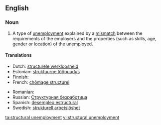 {{wikipedia}}
==English==

===Noun===
{{en-noun|head=[[structural]] [[unemployment]]|-}}

# {{context|economics|lang=en}} A type of [[unemployment]] explained by a [[mismatch]] between the requirements of the employers and the properties (such as skills, age, gender or location) of the unemployed.

====Translations====
{{trans-top|(economics) a type of unemployment}}
* Dutch: [[structurele werkloosheid]]
* Estonian: [[struktuurne tööpuudus]]
* Finnish: {{t-|fi|rakennetyöttömyys}}
* French: [[chômage structurel]] {{m}}
{{trans-mid}}
* Romanian: {{t-|ro|șomaj structural}}
* Russian: [[Структурная безработица]] {{f}}
* Spanish: [[desempleo estructural]] {{m}}
* Swedish: [[strukturell arbetslöshet]] {{c}}
{{trans-bottom}}

[[ta:structural unemployment]]
[[vi:structural unemployment]]